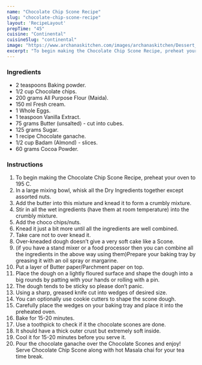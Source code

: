 ---
name: "Chocolate Chip Scone Recipe"
slug: "chocolate-chip-scone-recipe"
layout: 'RecipeLayout'
prepTime: "45"
cuisine: "Continental"
cuisineSlug: "continental"
image: "https://www.archanaskitchen.com/images/archanaskitchen/Dessert_Cookies/Chocolate_Chip_Scone_Recipe-1.jpg"
excerpt: "To begin making the Chocolate Chip Scone Recipe, preheat your oven to 195 C"
---

### Ingredients

- 2 teaspoons Baking powder.
- 1/2 cup Chocolate chips.
- 200 grams All Purpose Flour (Maida).
- 150 ml Fresh cream.
- 1 Whole Eggs.
- 1 teaspoon Vanilla Extract.
- 75 grams Butter (unsalted) - cut into cubes.
- 125 grams Sugar.
- 1 recipe Chocolate ganache.
- 1/2 cup Badam (Almond) - slices.
- 60 grams Cocoa Powder.

### Instructions

1. To begin making the Chocolate Chip Scone Recipe, preheat your oven to 195 C.
1. In a large mixing bowl, whisk all the Dry Ingredients together except assorted nuts.
1. Add the butter into this mixture and knead it to form a crumbly mixture.
1. Stir in all the wet ingredients (have them at room temperature) into the crumbly mixture.
1. Add the choco chips/nuts.
1. Knead it just a bit more until all the ingredients are well combined.
1. Take care not to over knead it.
1. Over-kneaded dough doesn’t give a very soft cake like a Scone.
1. (if you have a stand mixer or a food processor then you can combine all the ingredients in the above way using them)Prepare your baking tray by greasing it with an oil spray or margarine.
1. Put a layer of Butter paper/Parchment paper on top.
1. Place the dough on a lightly floured surface and shape the dough into a big rounds by patting with your hands or rolling with a pin.
1. The dough tends to be sticky so please don’t panic.
1. Using a sharp, greased knife cut into wedges of desired size.
1. You can optionally use cookie cutters to shape the scone dough.
1. Carefully place the wedges on your baking tray and place it into the preheated oven.
1. Bake for 15-20 minutes.
1. Use a toothpick to check if it the chocolate scones are done.
1. It should have a thick outer crust but extremely soft inside.
1. Cool it for 15-20 minutes before you serve it.
1. Pour the chocolate ganache over the Chocolate Scones and enjoy! Serve Chocolate Chip Scone along with hot Masala chai for your tea time break.
